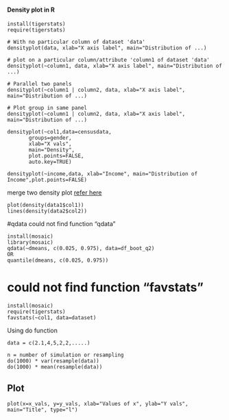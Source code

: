 
#### Density plot in R
```
install(tigerstats)
require(tigerstats)

# With no particular column of dataset 'data'
densityplot(data, xlab="X axis label", main="Distribution of ...)

# plot on a particular column/attribute 'column1 of dataset 'data'
densityplot(~column1, data, xlab="X axis label", main="Distribution of ...)

# Parallel two panels
densityplot(~column1 | column2, data, xlab="X axis label", main="Distribution of ...)

# Plot group in same panel
densityplot(~column1 | column2, data, xlab="X axis label", main="Distribution of ...)

densityplot(~col1,data=censusdata,
       groups=gender,
       xlab="X vals",
       main="Density",
       plot.points=FALSE,
       auto.key=TRUE)

densityplot(~income,data, xlab="Income", main="Distribution of Income",plot.points=FALSE)
```

merge two density plot [refer here](https://stackoverflow.com/questions/6939136/how-to-overlay-density-plots-in-r)
```
plot(density(data1$col1))
lines(density(data2$col2))
```

#qdata could not find function "qdata"
```
install(mosaic)
library(mosaic)
qdata(~dmeans, c(0.025, 0.975), data=df_boot_q2)
OR
quantile(dmeans, c(0.025, 0.975))
```

# could not find function "favstats"

```
install(mosaic)
require(tigerstats)
favstats(~col1, data=dataset)
```

Using do function

```
data = c(2.1,4,5,2,2,.....)

n = number of simulation or resampling
do(1000) * var(resample(data))
do(1000) * mean(resample(data))
```
## Plot
```
plot(x=x_vals, y=y_vals, xlab="Values of x", ylab="Y vals", main="Title", type="l")
```
